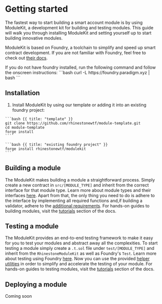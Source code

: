 # Getting started

The fastest way to start building a smart account module is by using ModuleKit, a development kit for building and testing modules. This guide will walk you through installing ModuleKit and setting yourself up to start building innovative modules.

ModuleKit is based on Foundry, a toolchain to simplify and speed up smart contract development. If you are not familiar with Foundry, feel free to check out [their docs](https://book.getfoundry.sh/).

<Note>
	If you do not have foundry installed, run the following command and follow the onscreen instructions: ```bash curl
	-L https://foundry.paradigm.xyz | bash ```
</Note>

## Installation

1. Install ModuleKit by using our template or adding it into an existing foundry project:

<CodeGroup title="Installation">

    ```bash {{ title: "template" }}
    git clone https://github.com/rhinestonewtf/module-template.git
    cd module-template
    forge install
    ````

    ```bash {{ title: "existing foundry project" }}
    forge install rhinestonewtf/modulekit
    ```

</CodeGroup>

## Building a module

The ModuleKit makes building a module a straightforward process. Simply create a new contract in `src/[MODULE_TYPE]` and inherit from the correct interface for that module type. Learn more about module types and their interfaces [here](/modulekit/modules#module-types). Apart from that, the only thing you need to do is adhere to the interface by implementing all required functions and,if building a validator, adhere to the [additional requirements](/modulekit/modules#module-types). For hands-on guides to building modules, visit the [tutorials](/tutorials) section of the docs.

## Testing a module

The ModuleKit provides an end-to-end testing framework to make it easy for you to test your modules and abstract away all the complexities. To start testing a module simply create a `.t.sol` file under `test/[MODULE_TYPE]` and inherit from the `RhinestoneModuleKit` as well as Foundry's `Test`. Learn more about testing using Foundry [here](https://book.getfoundry.sh/forge/tests). Now you can use the provided [helper utilities](/modulekit#helper-utilities) in order to simplify and accelerate the testing of your module. For hands-on guides to testing modules, visit the [tutorials](/tutorials) section of the docs.

## Deploying a module

Coming soon
